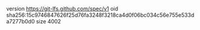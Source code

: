 version https://git-lfs.github.com/spec/v1
oid sha256:15c9746847626f25d76fa3248f3218ca4d0f06bc034c56e755e533da7277b0d0
size 4002
